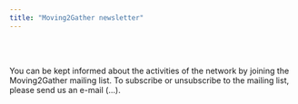 ```yaml
---
title: "Moving2Gather newsletter"
---
```


<br/>
<br/>

You can be kept informed about the activities of the network by joining the Moving2Gather mailing list. To subscribe or unsubscribe to the mailing list, please send us an e-mail (...).